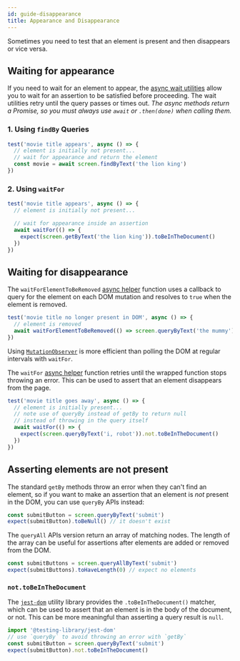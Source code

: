 ```yaml
---
id: guide-disappearance
title: Appearance and Disappearance
---
```


Sometimes you need to test that an element is present and then disappears or
vice versa.

## Waiting for appearance

If you need to wait for an element to appear, the [async wait
utilities][async-api] allow you to wait for an assertion to be satisfied before
proceeding. The wait utilities retry until the query passes or times out. _The
async methods return a Promise, so you must always use `await` or `.then(done)`
when calling them._

### 1. Using `findBy` Queries

```jsx
test('movie title appears', async () => {
  // element is initially not present...
  // wait for appearance and return the element
  const movie = await screen.findByText('the lion king')
})
```

### 2. Using `waitFor`

```jsx
test('movie title appears', async () => {
  // element is initially not present...

  // wait for appearance inside an assertion
  await waitFor(() => {
    expect(screen.getByText('the lion king')).toBeInTheDocument()
  })
})
```

## Waiting for disappearance

The `waitForElementToBeRemoved` [async helper][async-api] function uses a
callback to query for the element on each DOM mutation and resolves to `true`
when the element is removed.

```jsx
test('movie title no longer present in DOM', async () => {
  // element is removed
  await waitForElementToBeRemoved(() => screen.queryByText('the mummy'))
})
```

Using
[`MutationObserver`](https://developer.mozilla.org/en-US/docs/Web/API/MutationObserver)
is more efficient than polling the DOM at regular intervals with `waitFor`.

The `waitFor` [async helper][async-api] function retries until the wrapped
function stops throwing an error. This can be used to assert that an element
disappears from the page.

```jsx
test('movie title goes away', async () => {
  // element is initially present...
  // note use of queryBy instead of getBy to return null
  // instead of throwing in the query itself
  await waitFor(() => {
    expect(screen.queryByText('i, robot')).not.toBeInTheDocument()
  })
})
```

## Asserting elements are not present

The standard `getBy` methods throw an error when they can't find an element, so
if you want to make an assertion that an element is _not_ present in the DOM,
you can use `queryBy` APIs instead:

```javascript
const submitButton = screen.queryByText('submit')
expect(submitButton).toBeNull() // it doesn't exist
```

The `queryAll` APIs version return an array of matching nodes. The length of the
array can be useful for assertions after elements are added or removed from the
DOM.

```javascript
const submitButtons = screen.queryAllByText('submit')
expect(submitButtons).toHaveLength(0) // expect no elements
```

### `not.toBeInTheDocument`

The [`jest-dom`](ecosystem-jest-dom.mdx) utility library provides the
`.toBeInTheDocument()` matcher, which can be used to assert that an element is
in the body of the document, or not. This can be more meaningful than asserting
a query result is `null`.

```javascript
import '@testing-library/jest-dom'
// use `queryBy` to avoid throwing an error with `getBy`
const submitButton = screen.queryByText('submit')
expect(submitButton).not.toBeInTheDocument()
```

[async-api]: dom-testing-library/api-async.mdx
